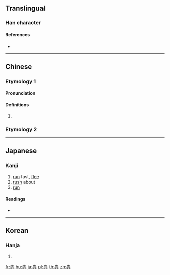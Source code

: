 {{character info/new}}
{{also|奔}}
==Translingual==

===Han character===
{{Han char|rn=93|rad=牛|as=08|sn=12|four=|canj=HQHQQ|ids=⿱牛牪}}

====References====
* {{Han ref|kx=0702.100|dkj=20058|dj=1115.150|hdz=31813.060|uh=7287|ud=29319}}

----

==Chinese==
{{zh-forms}}

===Etymology 1===

====Pronunciation====
{{zh-pron
|m=bēn
|c=ban1
|mc=y
|oc=y
|ma=
|cat=pn
}}

====Definitions====
{{zh-hanzi}}

# {{n-g|used in [[given name]]s}}

===Etymology 2===
{{zh-see|奔|v}}

----

==Japanese==

===Kanji===
{{ja-kanji|grade=|rs=牛08}}

# [[run]] fast, [[flee]]
# [[rush]] about
# [[run]]

====Readings====
* {{ja-readings|on=[[ほん]] (hon)|kun=[[はしる]] (hashiru), [[ひしめく]] (hishimeku)}}

----

==Korean==

===Hanja===
{{ko-hanja|hangeul=분|eumhun=|rv=bun|mr=pun|y=pun}}

# {{defn|lang=ko|sort=牛08}}

[[fr:犇]]
[[hu:犇]]
[[ja:犇]]
[[pl:犇]]
[[th:犇]]
[[zh:犇]]